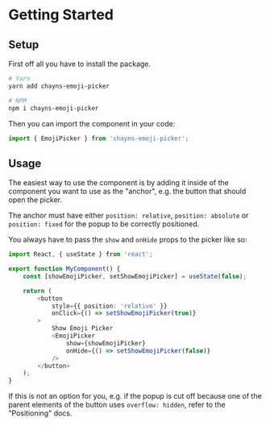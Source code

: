 
<Meta title="Getting Started" />

# Getting Started

## Setup

First off all you have to install the package.

```bash
# Yarn
yarn add chayns-emoji-picker

# NPM
npm i chayns-emoji-picker
```

Then you can import the component in your code:

```ts
import { EmojiPicker } from 'chayns-emoji-picker';
```

## Usage

The easiest way to use the component is by adding it inside of the component you
want to use as the "anchor", e.g. the button that should open the picker.

The anchor must have either `position: relative`, `position: absolute` or
`position: fixed` for the popup to be correctly positioned.

You always have to pass the `show` and `onHide` props to the picker like so:

```ts
import React, { useState } from 'react';

export function MyComponent() {
    const [showEmojiPicker, setShowEmojiPicker] = useState(false);

    return (
        <button
            style={{ position: 'relative' }}
            onClick={() => setShowEmojiPicker(true)}
        >
            Show Emoji Picker
            <EmojiPicker
                show={showEmojiPicker}
                onHide={() => setShowEmojiPicker(false)}
            />
        </button>
    );
}
```

If this is not an option for you, e.g. if the popup is cut off because one of
the parent elements of the button uses `overflow: hidden`, refer to the
"Positioning" docs.
